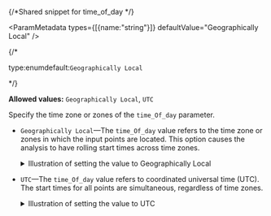 {/*Shared snippet for time_of_day */} 


<ParamMetadata types={[{name:"string"}]} defaultValue="Geographically Local" />

{/* <p class="space-x-2"><span class="font-sm text-color-3">type:enum</span><span class="font-bold text-[#6d29cc]">default:`Geographically Local`</span></p> */}

**Allowed values:** `Geographically Local`, `UTC`

Specify the time zone or zones of the `time_Of_day` parameter. 


-   `Geographically Local`—The `time_Of_day` value refers to the time zone or zones in which the input points are located. This option causes the analysis to have rolling start times across time zones.

    <details>

    <summary><span class="font-sm text-color-link">Illustration of setting the value to Geographically Local</span></summary> 

    Setting `time_of_day` to 9:00 a.m., January 4, 1990 (631443600000 milliseconds); `time_zone_for_time_Of_Day` to `Geographically Local`; and submitting a valid request causes the drive times for points in the eastern time zone to start at 9:00 a.m. eastern Time and 9:00 a.m. central time for points in the central time zone. (The start times are offset by an hour in real or UTC time.) 

    ![Time zone for time of day parameter is set to geographically local](../../images/TimeZoneForTimeOfDay_GeoLocal.png)

    <Caption>Input: `time_Of_day` is 9:00 a.m., January 4, 1990 (631443600000 milliseconds), and `time_zone_for_time_Of_day`  is set to `Geographically Local`</Caption>

    </details>

-   `UTC`—The `time_Of_day`  value refers to coordinated universal time (UTC). The start times for all points are simultaneous, regardless of time zones.

    <details>

    <summary><span class="font-sm text-color-link">Illustration of setting the value to UTC</span></summary> 

    Setting `time_Of_day` to 9:00 a.m., January 4, 1990 (631443600000 milliseconds); `time_zone_for_time_Of_Day` to `UTC`, the start times for points in the eastern time zone is 4:00 a.m. Eastern Time and 3:00 a.m. central time for those in the central time zone.

    ![Time zone for time of day parameter is set to UTC](../../images/TimeZoneForTimeOfDay_utc.png)

    <Caption>Input: `time_Of_day`  is 9:00 a.m., January 4, 1990 (631443600000 milliseconds), and `time_zone_for_time_Of_day`  is set to `UTC`</Caption>

    </details>